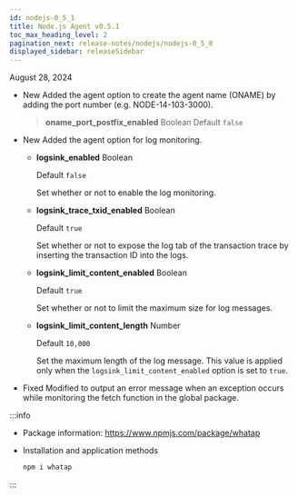 ```yaml
---
id: nodejs-0_5_1
title: Node.js Agent v0.5.1
toc_max_heading_level: 2
pagination_next: release-notes/nodejs/nodejs-0_5_0
displayed_sidebar: releaseSidebar
---
```


August 28, 2024

- <Status priority='1'>New</Status> Added the agent option to create the agent name (ONAME) by adding the port number (e.g. NODE-14-103-3000).

  > **oname_port_postfix_enabled** <span class='type'>Boolean</span> Default `false`

- <Status priority='1'>New</Status> Added the agent option for log monitoring.

  - **logsink_enabled** <span class='type'>Boolean</span>

    Default `false`

    Set whether or not to enable the log monitoring.

  - **logsink_trace_txid_enabled** <span class='type'>Boolean</span>

    Default `true`

    Set whether or not to expose the log tab of the transaction trace by inserting the transaction ID into the logs.

  - **logsink_limit_content_enabled** <span class='type'>Boolean</span>

    Default `true`

    Set whether or not to limit the maximum size for log messages.

  - **logsink_limit_content_length** <span class='type'>Number</span>

    Default `10,000`

    Set the maximum length of the log message. This value is applied only when the `logsink_limit_content_enabled` option is set to `true`.



- <Status priority='0'>Fixed</Status> Modified to output an error message when an exception occurs while monitoring the fetch function in the global package.

:::info

- Package information: https://www.npmjs.com/package/whatap

- Installation and application methods

  ```bash
  npm i whatap
  ```

:::
